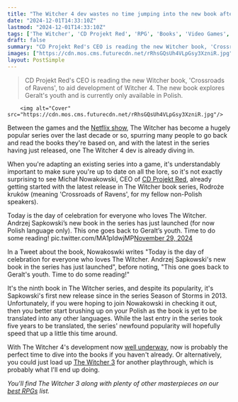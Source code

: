```yaml
---
title: "The Witcher 4 dev wastes no time jumping into the new book after its Polish release"
date: "2024-12-01T14:33:10Z"
lastmod: "2024-12-01T14:33:10Z"
tags: ['The Witcher', 'CD Projekt Red', 'RPG', 'Books', 'Video Games', 'Netflix']
draft: false
summary: "CD Projekt Red's CEO is reading the new Witcher book, 'Crossroads of Ravens', to aid development of Witcher 4.  The new book explores Geralt's youth and is currently only available in Polish."
images: ["https://cdn.mos.cms.futurecdn.net/rRhsGQsUh4VLpGsy3XzniR.jpg"]
layout: PostSimple
---
```

> CD Projekt Red's CEO is reading the new Witcher book, 'Crossroads of Ravens', to aid development of Witcher 4.  The new book explores Geralt's youth and is currently only available in Polish.


        <img alt="Cover" src="https://cdn.mos.cms.futurecdn.net/rRhsGQsUh4VLpGsy3XzniR.jpg"/>
        
Between the games and the [Netflix show](https://www.gamesradar.com/the-witcher/), The Witcher has become a hugely popular series over the last decade or so, spurring many people to go back and read the books they're based on, and with the latest in the series having just released, one The Witcher 4 dev is already diving in.

When you're adapting an existing series into a game, it's understandably important to make sure you're up to date on all the lore, so it's not exactly surprising to see Michał Nowakowski, CEO of [CD Projekt Red](https://www.gamesradar.com/tag/cd-projekt-red/), already getting started with the latest release in The Witcher book series, Rodroże kruków (meaning 'Crossroads of Ravens', for my fellow non-Polish speakers).

Today is the day of celebration for everyone who loves The Witcher. Andrzej Sapkowski’s new book in the series has just launched (for now Polish language only). This one goes back to Geralt’s youth. Time to do some reading! pic.twitter.com/MA1pIdwjMP[November 29, 2024](https://twitter.com/michalnowakow/status/1862429032811278687)

In a Tweet about the book, Nowakoswki writes "Today is the day of celebration for everyone who loves The Witcher. Andrzej Sapkowski's new book in the series has just launched", before noting, "This one goes back to Geralt's youth. Time to do some reading!"

It's the ninth book in The Witcher series, and despite its popularity, it's Sapkowski's first new release since in the series Season of Storms in 2013. Unfortunately, if you were hoping to join Nowakowski in checking it out, then you better start brushing up on your Polish as the book is yet to be translated into any other languages. While the last entry in the series took five years to be translated, the series' newfound popularity will hopefully speed that up a little this time around. 

With The Witcher 4's development now [well underway](https://www.gamesradar.com/games/the-witcher/the-witcher-4-is-still-the-most-far-along-out-of-all-of-cd-projekt-reds-upcoming-projects-as-it-starts-the-most-intensive-phase-of-development/), now is probably the perfect time to dive into the books if you haven't already. Or alternatively, you could just load up [The Witcher 3](https://www.gamesradar.com/witcher-3-guide/) for another playthrough, which is probably what I'll end up doing.

*You'll find The Witcher 3 along with plenty of other masterpieces on our *[<em>best RPGs</em>](https://www.gamesradar.com/best-rpg-games/)* list.*
        